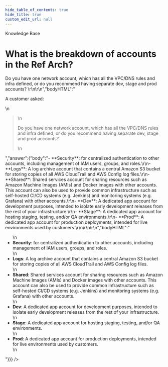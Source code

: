 ```yaml
---
hide_table_of_contents: true
hide_title: true
custom_edit_url: null
---
```



<CenterLayout>
<span className="searchCategory">Knowledge Base</span>
<h1>What is the breakdown of accounts in the Ref Arch?</h1>
<GitHub discussion={{"id":"D_kwDOF8slf84AOB0z","number":57,"author":{"login":"zackproser"},"title":"What is the breakdown of accounts in the Ref Arch?","body":"A customer asked: \r\n> Do you have one network account, which has all the VPC/DNS rules and infra defined, or do you recommend having separate dev, stage and prod accounts? \r\n\r\n","bodyHTML":"<p dir=\"auto\">A customer asked:</p>\n<blockquote>\n<p dir=\"auto\">Do you have one network account, which has all the VPC/DNS rules and infra defined, or do you recommend having separate dev, stage and prod accounts?</p>\n</blockquote>","answer":{"body":"- **Security**: for centralized authentication to other accounts, including management of IAM users, groups, and roles.\r\n- **Logs**: A log archive account that contains a central Amazon S3 bucket for storing copies of all AWS CloudTrail and AWS Config log files.\r\n- **Shared**: Shared services account for sharing resources such as Amazon Machine Images (AMIs) and Docker images with other accounts. This account can also be used to provide common infrastructure such as self-hosted CI/CD systems (e.g. Jenkins) and monitoring systems (e.g. Grafana) with other accounts.\r\n- **Dev**: A dedicated app account for development purposes, intended to isolate early development releases from the rest of your infrastructure.\r\n- **Stage**: A dedicated app account for hosting staging, testing, and/or QA environments.\r\n- **Prod**: A dedicated app account for production deployments, intended for live environments used by customers.\r\n\r\n\r\n","bodyHTML":"<ul dir=\"auto\">\n<li><strong>Security</strong>: for centralized authentication to other accounts, including management of IAM users, groups, and roles.</li>\n<li><strong>Logs</strong>: A log archive account that contains a central Amazon S3 bucket for storing copies of all AWS CloudTrail and AWS Config log files.</li>\n<li><strong>Shared</strong>: Shared services account for sharing resources such as Amazon Machine Images (AMIs) and Docker images with other accounts. This account can also be used to provide common infrastructure such as self-hosted CI/CD systems (e.g. Jenkins) and monitoring systems (e.g. Grafana) with other accounts.</li>\n<li><strong>Dev</strong>: A dedicated app account for development purposes, intended to isolate early development releases from the rest of your infrastructure.</li>\n<li><strong>Stage</strong>: A dedicated app account for hosting staging, testing, and/or QA environments.</li>\n<li><strong>Prod</strong>: A dedicated app account for production deployments, intended for live environments used by customers.</li>\n</ul>"}}} />

</CenterLayout>
  

<!-- ##DOCS-SOURCER-START
{
  "sourcePlugin": "github-discussions",
  "hash": "a86477a7a7530aa9b9308cad742f57a8"
}
##DOCS-SOURCER-END -->
